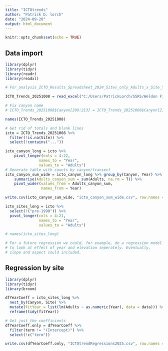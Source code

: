 ```yaml
---
title: "ICTOtrends"
author: "Patrick D. lorch"
date: "2024-09-20"
output: html_document
---
```


```r
knitr::opts_chunk$set(echo = TRUE)
```

## Data import


```r
library(dplyr)
library(tidyr)
library(readr)
library(readxl)

# For_analysis_ICTO_Results_Spreadsheet_2024_Sites_only_Adults_x_Site_Year <- read_csv("C:/Users/PatrickLorch/SSRS/Weldon Field Projects - Documents/PROJECTS/2024 Inyo Cal Towhees/Data/For analysis-ICTO Results Spreadsheet -2024 Sites only_Adults x Site-Year.csv")

ICTO_Trends_20251008 = read_excel("C:/Users/PatrickLorch/SSRS/Weldon Field Projects - Documents/Projects/Inyo California Towhees 2025/Data/ICTO Trends/2025/ICTO Trends_20251008.xlsx", sheet = "Working")

# Fix canyon name
# ICTO_Trends_20251008$Canyon[209:213] = ICTO_Trends_20251008$Canyon[214]

names(ICTO_Trends_20251008)

# Get rid of totals and blank lines
icto = ICTO_Trends_20251008 %>%
  filter(!is.na(Site)) %>%
  select(!contains("..."))

icto_canyon_long = icto %>%
    pivot_longer(cols = 4:22, 
               names_to = "Year", 
               values_to = "Adults")
# Generate table with counts by canyon/transect
icto_canyon_sum_wide = icto_canyon_long %>% group_by(Canyon, Year) %>%
    summarise(Adults_canyon_sum = sum(Adults, na.rm = T)) %>%
    pivot_wider(values_from = Adults_canyon_sum,
                names_from = Year)

write.csv(icto_canyon_sum_wide, "icto_canyon_sum_wide.csv", row.names = F)

icto_sites_long = icto %>%
  select(!("pre-1998")) %>%
  pivot_longer(cols = 4:21, 
               names_to = "Year", 
               values_to = "Adults")

# names(icto_sites_long)

# For a future regression we could, for example, do a regression model 
# to look at effect of year and elevation seperately. Eventually, 
# slope and aspect could included.
```

## Regression by site


```r
library(dplyr)
library(tidyr)
library(broom)

dfYearCoeff = icto_sites_long %>%
  nest_by(Canyon, Site) %>%
  mutate(fitYear = list(lm(Adults ~ as.numeric(Year), data = data))) %>%
  reframe(tidy(fitYear))

# Get just the coefficients
dfYearCoeff.only = dfYearCoeff %>%
  filter(term != "(Intercept)") %>%
  select(!c("term"))

write.csv(dfYearCoeff.only, "ICTOtrendRegressions2025.csv", row.names = F)
```

## 


